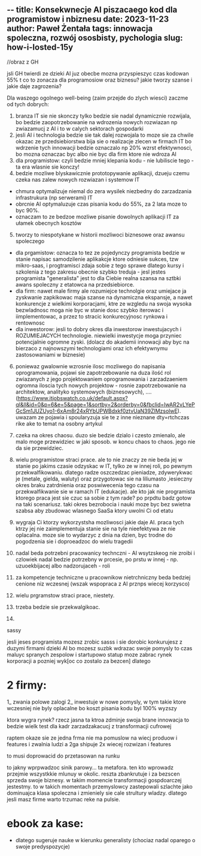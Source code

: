 --
title: Konsekwnecje AI piszacaego kod dla programistow i nbiznesu
date: 2023-11-23
author: Paweł Żentała
tags: innowacja spoleczna, rozwój ososbisty, pychologia
slug: how-i-losted-15y
--

//obraz z GH

jsli GH twierdi ze dzieki AI juz obecbe mozna przyspieszyc czas kodowan  55% t co to zonacza dla programosiow oraz biznesu? jakie tworzy szanse i jakie daje zagrozenia?

Dla waszego ogolnego  well-being (zaim przejde do zlych wiesci) zaczme od tych dobrych:
1) branza IT sie nie skonczy tylko bedzie sie nadal dynamicznie rozwijala, bo bedzie zaopotrzebowanie na wdrozenia nowych rozwiazan np zwiazamucj z AI i to w calych sektorach gospodarki
2) jesli AI i technologia bedzie sie tak dalej rozwojala to moze sie za chwile okazac ze przedsiebiorstwa bija sie o realizacje zlecen w firmach IT bo wdrzenie tych innowacji bedzie oznaczalo np 20% wzrst efektywnosci, bo mozna oznaczac byc albo nie byc dla firm ktore nie wdroza AI
3) dla programistow: czyli bedzie mniej klepania kodu - nie lubiliscie tego - ta era wlasnie sie konczy!
4) bedzie mozliwe blyskawicznie prototopywanie aplikacji, dzueju czemu czeka nas zalew nowych rozwiazan i systemow IT
- chmura optymalizuje niemal do zera wysilek niezbedny do zarzadzania infrastrukura (np serwerami) IT
- obrcnie AI optymaluzuje czas pisania kodu do 55%, za 2 lata moze to byc 90%. 
- oznaczam to ze bedzoe mozliwe pisanie dowolnych aplikacji IT za ułamek obecnych kosztów
5) tworzy to niespotykane w historii mozliwoci biznesowe oraz awansu spoleczego
- dla prgamistow: oznacza to tez ze pojedynczy programista bedzie w stanie napisac samodzilenie aplikakcje ktore odniesie sukces, tzw mikro-saas, i progtramisci zdaja sobie z tego sprawe dlatego kursy i szkolenia z tego zakresu obecnie szybko treduja - jesl jestes programista "generalista" jest to dla Ciebie realna szansa na sztbki awans spoleczny z etatowca na przedsiebiorce.
- dla firm: nawet male firmy ale rozumiejce technolgie oraz umiejace ja zyskwanie zapkikowac maja szanse na dynamiczna ekspansje, a nawet konkurencje  z wielkimi korporacjami, ktre ze wzgledu na swoja wysoka bezwladnosc moga nie byc w stanie dosc szybko iterowac i iimplementowac, a przez to stracic konkurecyjnosc rynkowa i rentownosc
- dla inwestorow: jesli to dobry okres dla inwestorow inwestujacych i ROZUMIEJACYCH technologie. niewielki inwestycje moga przyniec potencjalnie ogromne zyski. (dolacz do akademii innowacji aby byc na bierzaco z najnowszymi technologiami oraz ich efektywnymu zastosowaniami w biznesie)
6) poniewaz gwalownie wzrosnie ilosc mozliwego do napisania oprogramowania, pojawi sie zapotrzebowanie na duza ilość rol zwiazanych z jego projektowaniem oprogramowania i zarzadzaeniem ogromna iloscia tych nowych projektow - rosnie zapotrzebowanie na architektow, analityko systemowych (biznesowych), .... (https://www.itjobswatch.co.uk/default.aspx?ql&ll&id=0&p=6&e=5&page=1&sortby=2&orderby=0&fbclid=IwAR2vLYePGcSm1JUZUyo1-6xAm8r24xRYbUPWBdxkf0ztvUaN39ZlMzsolwE). uwazam ze pojawia i spoularyzuja sie te z inne nieznane dty=rtchczas rike ake to temat na osobny artykul

1) czeka na okres chaosu. duzo sie bedzie dzialo i czesto zmienalo, ale malo moge przewidziec w jaki sposob. w koncu chaos to chaos. jego nie da sie przewidziec.
2) wielu programistow straci prace. ale to nie znaczy ze nie beda jej w stanie po jakims czasie odzyskac w IT, tylko ze w innej roli, po pewnym przekwalfikowaniu. dlatego radze oszczedzac pieniadze, zdywerykwac je (metale, gielda, waluty) oraz przygotowac sie na liliumasto ,iesieczny okres braku zatrdnienia oraz poswiwecenia tego czasu na przekwalfikwanie sie w ramach IT (edukacje). ale kto jak nie programista ktorego praca jest sie czuc sa sobie z tym rade? po prpdtu badz gotow na taki scenariusz. taki okres bezrobocia i nauki moze byc bez swietna szabsa aby zbudowac wlasnego SaaSa ktory uwolni Ci od etatu
3) wygraja Ci ktorzy wykorzystsha mozliwosci jakie daje AI. praca tych ktrzy jej nie zaimplementuja stanie sie na tyle nieefektywa ze nie oplacalna. moze sie to wydarzyc z dnia na dzien, byc trodne do pogodzenia sie i doproeadzoc do wielu tragedii


2) nadal beda potrzebni pracowanicy technczni - AI wsytzskeog nie zroibi i czlowiek nadal bedzie potrzebny w prcesie, po prstu w innej - np. uzuoekbijacej albo nadzorujaceh - roli 
3) za kompetencje techniczne u pracownikow nietrchniczny beda bedziej cenione niz wczesnej (wszak wspopraca z AI prznps wiecej korzysco)

1) wielu prgramstow straci prace, niestety. 
2) trzeba bedzie sie przekwalgikoac.
3) 

sassy

jesli jeses programista mozesz zrobic sasss i sie dorobic
konkurujesz z duzymi firmami dzieki AI bo mozesz suzbk wdrazac swoje pomysly
to czas maluyc spranych zespolow i startupowo
statup moze zabrac rynek korporacji a pozniej wyk[oc co zostalo za bezcen]
dlatego 

# 2 firmy:
1_ zwania polowe zalogi
2_ inwestuje w nowe pomysly, w tym takie ktore wczesniej nie byly oplacalne bo koszt pisania kodu byl 100% wyzszy

ktora wygra rynek?
rzecz jasna ta ktroa zdminje swoja brane innowacja
to bedzie wielk test dla kadr zarzadzakacucj z transformacji cufrowej

raptem okaze sie ze jedna frma nie ma pomuslow na wiecj produow i features i zwalnia ludzi
a 2ga shipuje 2x wiecej rozwizan i features

to musi doprowacid do przetasowan na runku

to jakny wprpwadzoc sinik parowy... ta metafora. ten kto wprowadz przejmie wszystkkie mlunuy w okolic. reszta zbankrutuje i za bezscen sprzeda swoje biznesy. w takim momencie transformacji gospdoarczej jestestmy. to  w takich momentach przemyslowcy zastepowali szlachte jako dominuajca klasa spoleczna i zmieniely sie cale strultury wladzy. dlatego jesli masz firme warto trzumac reke na pulsie.

# ebook za kase:
- dlatego sugeruje nauke w kierunku generalisty (chociaz nadal oparego o swoje predyspozycje)
